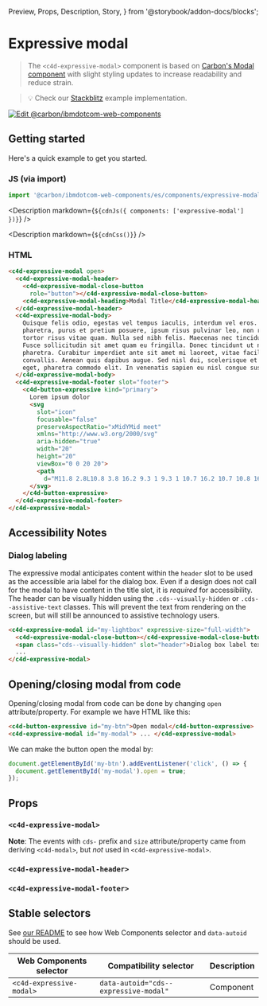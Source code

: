   Preview,
  Props,
  Description,
  Story,
} from '@storybook/addon-docs/blocks';

# Expressive modal

> The `<c4d-expressive-modal>` component is based on
> [Carbon's Modal component](https://custom-elements.carbondesignsystem.com/?path=/story/components-modal--default-story)
> with slight styling updates to increase readability and reduce strain.

> 💡 Check our
> [Stackblitz](https://stackblitz.com/github/carbon-design-system/carbon-for-ibm-dotcom/tree/main/packages/web-components/examples/stackblitz/components/expressive-modal)
> example implementation.

[![Edit @carbon/ibmdotcom-web-components](https://developer.stackblitz.com/img/open_in_stackblitz.svg)](https://stackblitz.com/github/carbon-design-system/carbon-for-ibm-dotcom/tree/main/packages/web-components/examples/codesandbox/components/expressive-modal)

## Getting started

Here's a quick example to get you started.

### JS (via import)

```javascript
import '@carbon/ibmdotcom-web-components/es/components/expressive-modal/index.js';
```

<Description markdown={`${cdnJs({ components: ['expressive-modal'] })}`} />

<Description markdown={`${cdnCss()}`} />

### HTML

```html
<c4d-expressive-modal open>
  <c4d-expressive-modal-header>
    <c4d-expressive-modal-close-button
      role="button"></c4d-expressive-modal-close-button>
    <c4d-expressive-modal-heading>Modal Title</c4d-expressive-modal-heading>
  </c4d-expressive-modal-header>
  <c4d-expressive-modal-body>
    Quisque felis odio, egestas vel tempus iaculis, interdum vel eros. Phasellus
    pharetra, purus et pretium posuere, ipsum risus pulvinar leo, non rutrum
    tortor risus vitae quam. Nulla sed nibh felis. Maecenas nec tincidunt eros.
    Fusce sollicitudin sit amet quam eu fringilla. Donec tincidunt ut nisi vitae
    pharetra. Curabitur imperdiet ante sit amet mi laoreet, vitae facilisis ante
    convallis. Aenean quis dapibus augue. Sed nisl dui, scelerisque et augue
    eget, pharetra commodo elit. In venenatis sapien eu nisl congue suscipit.
  </c4d-expressive-modal-body>
  <c4d-expressive-modal-footer slot="footer">
    <c4d-button-expressive kind="primary">
      Lorem ipsum dolor
      <svg
        slot="icon"
        focusable="false"
        preserveAspectRatio="xMidYMid meet"
        xmlns="http://www.w3.org/2000/svg"
        aria-hidden="true"
        width="20"
        height="20"
        viewBox="0 0 20 20">
        <path
          d="M11.8 2.8L10.8 3.8 16.2 9.3 1 9.3 1 10.7 16.2 10.7 10.8 16.2 11.8 17.2 19 10z"></path>
      </svg>
    </c4d-button-expressive>
  </c4d-expressive-modal-footer>
</c4d-expressive-modal>
```

## Accessibility Notes

### Dialog labeling

The expressive modal anticipates content within the `header` slot to be used as
the accessible aria label for the dialog box. Even if a design does not call for
the modal to have content in the title slot, it is _required_ for accessibility.
The header can be visually hidden using the `.cds--visually-hidden` or
`.cds--assistive-text` classes. This will prevent the text from rendering on the
screen, but will still be announced to assistive technology users.

```html
<c4d-expressive-modal id="my-lightbox" expressive-size="full-width">
  <c4d-expressive-modal-close-button></c4d-expressive-modal-close-button>
  <span class="cds--visually-hidden" slot="header">Dialog box label text</span>
  ...
</c4d-expressive-modal>
```

## Opening/closing modal from code

Opening/closing modal from code can be done by changing `open`
attribute/property. For example we have HTML like this:

```html
<c4d-button-expressive id="my-btn">Open modal</c4d-button-expressive>
<c4d-expressive-modal id="my-modal"> ... </c4d-expressive-modal>
```

We can make the button open the modal by:

```javascript
document.getElementById('my-btn').addEventListener('click', () => {
  document.getElementById('my-modal').open = true;
});
```

## Props

### `<c4d-expressive-modal>`

**Note**: The events with `cds-` prefix and `size` attribute/property came from
deriving `<c4d-modal>`, but _not_ used in `<c4d-expressive-modal>`.

<Props of="cds-expressive-modal" />

### `<c4d-expressive-modal-header>`

<Props of="cds-expressive-modal-header" />

### `<c4d-expressive-modal-footer>`

<Props of="cds-expressive-modal-footer" />

## Stable selectors

See
[our README](https://github.com/carbon-design-system/carbon-for-ibm-dotcom/tree/main/packages/web-components#stable-selectors-for-analytics-and-integratione2e-testing-in-web-components)
to see how Web Components selector and `data-autoid` should be used.

| Web Components selector  | Compatibility selector                | Description |
| ------------------------ | ------------------------------------- | ----------- |
| `<c4d-expressive-modal>` | `data-autoid="cds--expressive-modal"` | Component   |

<Description markdown={contributing} />
